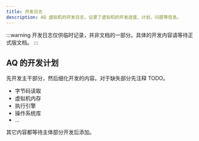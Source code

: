 ```yaml
---
title: 开发日志
description: AQ 虚拟机的开发日志，记录了虚拟机的开发进度、计划、问题等信息。
---
```


:::warning
开发日志仅供临时记录，并非文档的一部分。具体的开发内容请等待正式版文档。
:::

## AQ 的开发计划
先开发主干部分，然后细化开发的内容。对于缺失部分先注释 TODO。

- 字节码读取
- 虚拟机内存
- 执行引擎
- 操作系统库
- ...

其它内容都等待主体部分开发后添加。
